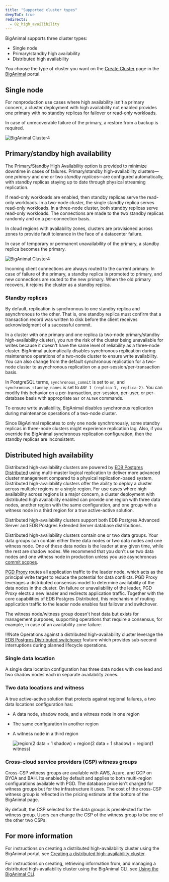 ```yaml
---
title: "Supported cluster types"
deepToC: true
redirects:
  - 02_high_availibility
---
```


BigAnimal supports three cluster types: 
- Single node
- Primary/standby high availability
- Distributed high availability

You choose the type of cluster you want on the [Create Cluster](https://portal.biganimal.com/create-cluster) page in the [BigAnimal](https://portal.biganimal.com) portal.  


## Single node

For nonproduction use cases where high availability isn't a primary concern, a cluster deployment with high availability not enabled provides one primary with no standby replicas for failover or read-only workloads. 

In case of unrecoverable failure of the primary, a restore from a backup is required. 

![BigAnimal Cluster4](images/single-node.png)

## Primary/standby high availability

The Primary/Standby High Availability option is provided to minimize downtime in cases of failures. Primary/standby high-availability clusters&mdash;one *primary* and one or two *standby replicas*&mdash;are configured automatically, with standby replicas staying up to date through physical streaming replication. 

If read-only workloads are enabled, then standby replicas serve the read-only workloads. In a two-node cluster, the single standby replica serves read-only workloads. In a three-node cluster, both standby replicas serve read-only workloads. The connections are made to the two standby replicas randomly and on a per-connection basis. 

In cloud regions with availability zones, clusters are provisioned across zones to provide fault tolerance in the face of a datacenter failure.

In case of temporary or permanent unavailability of the primary, a standby replica becomes the primary.

![BigAnimal Cluster4](images/high-availability.png)

Incoming client connections are always routed to the current primary. In case of failure of the primary, a standby replica is promoted to primary, and new connections are routed to the new primary. When the old primary recovers, it rejoins the cluster as a standby replica.

### Standby replicas

By default, replication is synchronous to one standby replica and asynchronous to the other. That is, one standby replica must confirm that a transaction record was written to disk before the client receives acknowledgment of a successful commit. 

In a cluster with one primary and one replica (a two-node primary/standby high-availability cluster), you run the risk of the cluster being unavailable for writes because it doesn't have the same level of reliability as a three-node cluster. BigAnimal automatically disables synchronous replication during maintenance operations of a two-node cluster to ensure write availability. You can also change from the default synchronous replication for a two-node cluster to asynchronous replication on a per-session/per-transaction basis.

In PostgreSQL terms, `synchronous_commit` is set to `on`, and `synchronous_standby_names` is set to `ANY 1 (replica-1, replica-2)`. You can modify this behavior on a per-transaction, per-session, per-user, or per-database basis with appropriate `SET` or `ALTER` commands. 

To ensure write availability, BigAnimal disables synchronous replication during maintenance operations of a two-node cluster.

Since BigAnimal replicates to only one node synchronously, some standby replicas in three-node clusters might experience replication lag. Also, if you override the BigAnimal synchronous replication configuration, then the standby replicas are inconsistent. 

## Distributed high availability

Distributed high-availability clusters are powered by [EDB Postgres Distributed](/pgd/latest/) using multi-master logical replication to deliver more advanced cluster management compared to a physical replication-based system. Distributed high-availability clusters offer the ability to deploy a cluster across multiple regions or a single region. For use cases where high availability across regions is a major concern, a cluster deployment with distributed high availability enabled can provide one region with three data nodes, another region with the same configuration, and one group with a witness node in a third region for a true active-active solution. 

Distributed high-availability clusters support both EDB Postgres Advanced Server and EDB Postgres Extended Server database distributions. 

Distributed high-availability clusters contain one or two data groups. Your data groups can contain either three data nodes or two data nodes and one witness node. One of these data nodes is the leader at any given time, while the rest are shadow nodes. We recommend that you don't use two data nodes and one witness node in production unless you use asynchronous [commit scopes](/pgd/latest/durability/commit-scopes/). 

[PGD Proxy](/pgd/latest/routing/proxy) routes all application traffic to the leader node, which acts as the principal write target to reduce the potential for data conflicts. PGD Proxy leverages a distributed consensus model to determine availability of the data nodes in the cluster. On failure or unavailability of the leader, PGD Proxy elects a new leader and redirects application traffic. Together with the core capabilities of EDB Postgres Distributed, this mechanism of routing application traffic to the leader node enables fast failover and switchover.

The witness node/witness group doesn't host data but exists for management purposes, supporting operations that require a consensus, for example, in case of an availability zone failure. 

!!!Note
   Operations against a distributed high-availability cluster leverage the [EDB Postgres Distributed switchover](/pgd/latest/cli/command_ref/pgd_switchover/) feature which provides sub-second interruptions during planned lifecycle operations.

### Single data location 

A single data location configuration has three data nodes with one lead and two shadow nodes each in separate availability zones. 

### Two data locations and witness

A true active-active solution that protects against regional failures, a two data locations configuration has:

- A data node, shadow node, and a witness node in one region 
- The same configuration in another region
- A witness node in a third region

   ![region(2 data + 1 shadow) + region(2 data + 1 shadow) + region(1 witness)](images/Multi-Region-3Nodes.png)


### Cross-cloud service providers (CSP) witness groups

Cross-CSP witness groups are available with AWS, Azure, and GCP on BYOA and BAH. Its enabled by default and applies to both multi-region configurations available with PGD. The database price isn't charged for witness groups but for the infrastructure it uses. The cost of the cross-CSP witness group is reflected in the pricing estimate at the bottom of the BigAnimal page.

By default, the CSP selected for the data groups is preselected for the witness group. Users can change the CSP of the witness group to be one of the other two CSPs.

## For more information

For instructions on creating a distributed high-availability cluster using the BigAnimal portal, see [Creating a distributed high-availability cluster](../getting_started/creating_a_cluster/creating_an_eha_cluster/).

For instructions on creating, retrieving information from, and managing a distributed high-availability cluster using the BigAnimal CLI, see [Using the BigAnimal CLI](/biganimal/latest/reference/cli/managing_clusters/#managing-distributed-high-availability-clusters).
